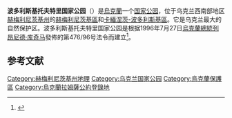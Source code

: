 {{Infobox protected area
| name            = 波多利斯基托夫特里国家公园
| iucn_category   = II
| iucn_ref        = 
<!-- images -->
| photo           = Каньйон Тернави.JPG
| photo_caption   = 公园入口处的景色
<!-- map -->
| map             = 
| map_image       = Map of Ukraine political simple Oblast Chmelnyzkyj.png
| map_size        = 
| map_caption     = 赫梅利尼茨基州在乌克兰的位置
| relief          = yes
<!-- location -->
| location        =[[乌克兰|乌克兰]][[赫梅利尼茨基州|赫梅利尼茨基州]]南部[[卡缅涅茨-波多利斯基|卡缅涅茨-波多利斯基]]
| nearest_city    = 
| nearest_town    = 
| coordinates     = 
| coords_ref      = 
<!-- stats --> 
| length          = 
| length_mi       = 
| length_km       = 
| width           = 
| width_mi        = 
| width_km        = 
| area_km2        = 2613.16
| area_ref        = 
| elevation       = 
| elevation_avg   = 
| elevation_min   = 
| elevation_max   = 
| dimensions      = 
| designation     = 
<!-- dates & info -->
| authorized      = 
| created         = 
| designated      = 
| established     = 1996年7月27日
| named_for       = “托夫特里”为当地小山的特有称呼
| visitation_num  = 
| visitation_year = 
| visitation_ref  = 
| governing_body  =
| administrator   = 
| operator        = 
| owner           =
<!-- website, embedded --> 
| website         = http://www.tovtry.com/
| embedded        = 
}}
'''波多利斯基托夫特里国家公园'''（{{Lang-uk|Націона́льний приро́дний парк «Поді́льські То́втри»}}）是[[烏克蘭|烏克蘭]]一个[[国家公园|国家公园]]，位于乌克兰西南部地区[[赫梅利尼茨基州|赫梅利尼茨基州]]的[[赫梅利尼茨基區|赫梅利尼茨基區]]和[[卡緬涅茨-波多利斯基區|卡緬涅茨-波多利斯基區]]。它是乌克兰最大的自然保护区。波多利斯基托夫特里国家公园是根据1996年7月27日[[烏克蘭總統|烏克蘭總統]][[列昂尼德·库奇马|列昂尼德·库奇马]]發佈的第476/96号法令而建立<ref name="parksite">{{Cite web|title=Podilski Tovtry National Nature Park|url=http://www.tovtry.com/|accessdate=October 2, 2019|publisher=Podilski Tovtry NNP (Official Website)|language=uk|archive-date=2021-01-23|archive-url=https://web.archive.org/web/20210123172546/https://tovtry.com/|dead-url=no}}</ref>。 

==参考文献==
{{reflist}}

{{烏克蘭保護區}}
{{Authority control}}

{{DEFAULTSORT:National Environmental Park Podilski Tovtry}}
[[Category:赫梅利尼茨基州地理|Category:赫梅利尼茨基州地理]]
[[Category:乌克兰国家公园|Category:乌克兰国家公园]]
[[Category:烏克蘭保護區|Category:烏克蘭保護區]]
[[Category:烏克蘭拉姆薩公約登錄地|Category:烏克蘭拉姆薩公約登錄地]]